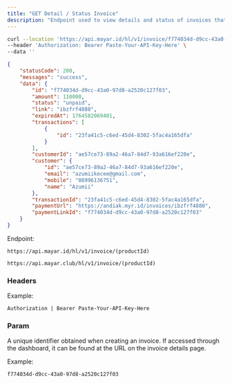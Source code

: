 ```yaml
---
title: "GET Detail / Status Invoice"
description: "Endpoint used to view details and status of invoices that have been created"
---
```


<RequestExample>

```bash Request Example
curl --location 'https://api.mayar.id/hl/v1/invoice/f774034d-d9cc-43a0-97d8-a2520c127f03' \
--header 'Authorization: Bearer Paste-Your-API-Key-Here' \
--data ''
```

</RequestExample>

<ResponseExample>

```json Response Example 200
{
    "statusCode": 200,
    "messages": "success",
    "data": {
        "id": "f774034d-d9cc-43a0-97d8-a2520c127f03",
        "amount": 110000,
        "status": "unpaid",
        "link": "ibzfrf4880",
        "expiredAt": 1764582069401,
        "transactions": [
            {
                "id": "23fa41c5-c6ed-45d4-8302-5fac4a165dfa"
            }
        ],
        "customerId": "ae57ce73-89a2-46a7-84d7-93a616ef220e",
        "customer": {
            "id": "ae57ce73-89a2-46a7-84d7-93a616ef220e",
            "email": "azumiikecee@gmail.com",
            "mobile": "08996136751",
            "name": "Azumii"
        },
        "transactionId": "23fa41c5-c6ed-45d4-8302-5fac4a165dfa",
        "paymentUrl": "https://andiak.myr.id/invoices/ibzfrf4880",
        "paymentLinkId": "f774034d-d9cc-43a0-97d8-a2520c127f03"
    }
}
```

</ResponseExample>

Endpoint:

<CodeGroup>

```Production Production
https://api.mayar.id/hl/v1/invoice/(productId)
```


```Sandbox Sandbox
https://api.mayar.club/hl/v1/invoice/(productId)
```

</CodeGroup>

### Headers

<ResponseField name="Authorization" type="string" required>
  Example:

  `Authorization | Bearer Paste-Your-API-Key-Here`
</ResponseField>

### Param

<ParamField path="productId" type="string" required={false}>
  A unique identifier obtained when creating an invoice. If accessed through the dashboard, it can be found at the URL on the invoice details page.

  Example:

  `f774034d-d9cc-43a0-97d8-a2520c127f03`
</ParamField>